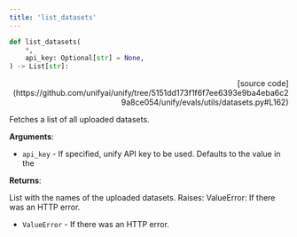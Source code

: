 ```yaml
---
title: 'list_datasets'
---
```


```python
def list_datasets(
    *,
    api_key: Optional[str] = None,
) -> List[str]:
```

<p align="right">[source code](https://github.com/unifyai/unify/tree/5151dd173f1f6f7ee6393e9ba4eba6c29a8ce054/unify/evals/utils/datasets.py#L162)</p>

Fetches a list of all uploaded datasets.

**Arguments**:

- `api_key` - If specified, unify API key to be used. Defaults to the value in the



**Returns**:

List with the names of the uploaded datasets.
Raises:
ValueError: If there was an HTTP error.
- `ValueError` - If there was an HTTP error.